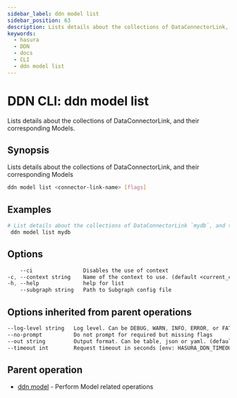 ```yaml
---
sidebar_label: ddn model list
sidebar_position: 63
description: Lists details about the collections of DataConnectorLink, and their corresponding Models using the DDN CLI
keywords:
  - hasura
  - DDN
  - docs
  - CLI
  - ddn model list
---
```


# DDN CLI: ddn model list

Lists details about the collections of DataConnectorLink, and their corresponding Models.

## Synopsis

Lists details about the collections of DataConnectorLink, and their corresponding Models

```bash
ddn model list <connector-link-name> [flags]
```

## Examples

```bash
# List details about the collections of DataConnectorLink `mydb`, and their corresponding Models
 ddn model list mydb
```

## Options

```sass
    --ci                Disables the use of context
-c, --context string    Name of the context to use. (default <current_context>)
-h, --help              help for list
    --subgraph string   Path to Subgraph config file
```

## Options inherited from parent operations

```sass
--log-level string   Log level. Can be DEBUG, WARN, INFO, ERROR, or FATAL. (default "INFO")
--no-prompt          Do not prompt for required but missing flags
--out string         Output format. Can be table, json or yaml. (default "table")
--timeout int        Request timeout in seconds [env: HASURA_DDN_TIMEOUT] (default 100)
```

## Parent operation

- [ddn model](/reference/cli/commands/ddn_model) - Perform Model related operations
